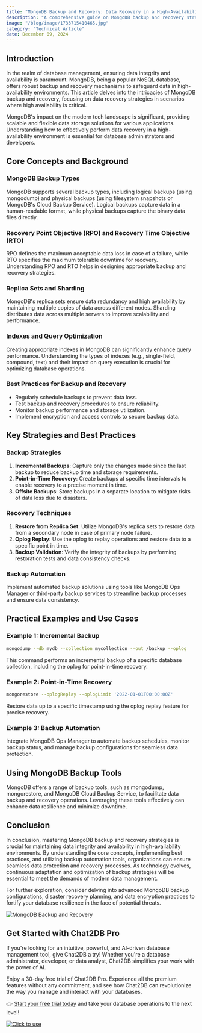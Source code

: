 ```yaml
---
title: "MongoDB Backup and Recovery: Data Recovery in a High-Availability Environment"
description: "A comprehensive guide on MongoDB backup and recovery strategies in high-availability environments, covering key concepts, best practices, and practical examples."
image: "/blog/image/1733715410465.jpg"
category: "Technical Article"
date: December 09, 2024
---
```


## Introduction

In the realm of database management, ensuring data integrity and availability is paramount. MongoDB, being a popular NoSQL database, offers robust backup and recovery mechanisms to safeguard data in high-availability environments. This article delves into the intricacies of MongoDB backup and recovery, focusing on data recovery strategies in scenarios where high availability is critical.

MongoDB's impact on the modern tech landscape is significant, providing scalable and flexible data storage solutions for various applications. Understanding how to effectively perform data recovery in a high-availability environment is essential for database administrators and developers.

## Core Concepts and Background

### MongoDB Backup Types

MongoDB supports several backup types, including logical backups (using mongodump) and physical backups (using filesystem snapshots or MongoDB's Cloud Backup Service). Logical backups capture data in a human-readable format, while physical backups capture the binary data files directly.

### Recovery Point Objective (RPO) and Recovery Time Objective (RTO)

RPO defines the maximum acceptable data loss in case of a failure, while RTO specifies the maximum tolerable downtime for recovery. Understanding RPO and RTO helps in designing appropriate backup and recovery strategies.

### Replica Sets and Sharding

MongoDB's replica sets ensure data redundancy and high availability by maintaining multiple copies of data across different nodes. Sharding distributes data across multiple servers to improve scalability and performance.

### Indexes and Query Optimization

Creating appropriate indexes in MongoDB can significantly enhance query performance. Understanding the types of indexes (e.g., single-field, compound, text) and their impact on query execution is crucial for optimizing database operations.

### Best Practices for Backup and Recovery

- Regularly schedule backups to prevent data loss.
- Test backup and recovery procedures to ensure reliability.
- Monitor backup performance and storage utilization.
- Implement encryption and access controls to secure backup data.

## Key Strategies and Best Practices

### Backup Strategies

1. **Incremental Backups**: Capture only the changes made since the last backup to reduce backup time and storage requirements.
2. **Point-in-Time Recovery**: Create backups at specific time intervals to enable recovery to a precise moment in time.
3. **Offsite Backups**: Store backups in a separate location to mitigate risks of data loss due to disasters.

### Recovery Techniques

1. **Restore from Replica Set**: Utilize MongoDB's replica sets to restore data from a secondary node in case of primary node failure.
2. **Oplog Replay**: Use the oplog to replay operations and restore data to a specific point in time.
3. **Backup Validation**: Verify the integrity of backups by performing restoration tests and data consistency checks.

### Backup Automation

Implement automated backup solutions using tools like MongoDB Ops Manager or third-party backup services to streamline backup processes and ensure data consistency.

## Practical Examples and Use Cases

### Example 1: Incremental Backup

```bash
mongodump --db mydb --collection mycollection --out /backup --oplog
```

This command performs an incremental backup of a specific database collection, including the oplog for point-in-time recovery.

### Example 2: Point-in-Time Recovery

```bash
mongorestore --oplogReplay --oplogLimit '2022-01-01T00:00:00Z'
```

Restore data up to a specific timestamp using the oplog replay feature for precise recovery.

### Example 3: Backup Automation

Integrate MongoDB Ops Manager to automate backup schedules, monitor backup status, and manage backup configurations for seamless data protection.

## Using MongoDB Backup Tools

MongoDB offers a range of backup tools, such as mongodump, mongorestore, and MongoDB Cloud Backup Service, to facilitate data backup and recovery operations. Leveraging these tools effectively can enhance data resilience and minimize downtime.

## Conclusion

In conclusion, mastering MongoDB backup and recovery strategies is crucial for maintaining data integrity and availability in high-availability environments. By understanding the core concepts, implementing best practices, and utilizing backup automation tools, organizations can ensure seamless data protection and recovery processes. As technology evolves, continuous adaptation and optimization of backup strategies will be essential to meet the demands of modern data management.

For further exploration, consider delving into advanced MongoDB backup configurations, disaster recovery planning, and data encryption practices to fortify your database resilience in the face of potential threats.

![MongoDB Backup and Recovery](https://example.com/mongodb-backup-recovery.jpg)

## Get Started with Chat2DB Pro

If you're looking for an intuitive, powerful, and AI-driven database management tool, give Chat2DB a try! Whether you're a database administrator, developer, or data analyst, Chat2DB simplifies your work with the power of AI.

Enjoy a 30-day free trial of Chat2DB Pro. Experience all the premium features without any commitment, and see how Chat2DB can revolutionize the way you manage and interact with your databases.

👉 [Start your free trial today](https://chat2db.ai/pricing) and take your database operations to the next level!


[![Click to use](/image/blog/bg/chat2db.jpg)](https://chat2db.ai/)
